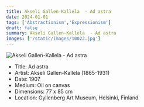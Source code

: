 ```yaml
---
title: Akseli Gallen-Kallela  - Ad astra 
date: 2024-01-01
tags: ['Abstractionism','Expressionism']
draft: false
summary: Akseli Gallen-Kallela  - Ad astra 
images: ['/static/images/10022.jpg']
---
```


![Akseli Gallen-Kallela  - Ad astra ](/static/images/10022.jpg)

* Title: Ad astra 
* Artist: Akseli Gallen-Kallela  (1865-1931)
* Date: 1907
* Medium: Oil on canvas
* Dimensions: 77 x 85 cm
* Location: Gyllenberg Art Museum, Helsinki, Finland


